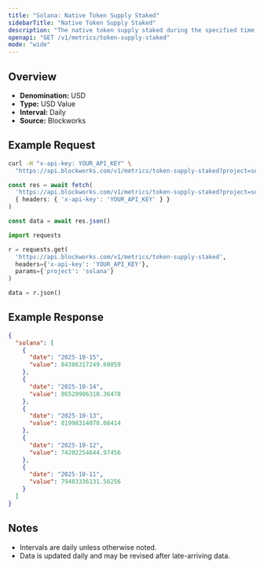 ```yaml
---
title: "Solana: Native Token Supply Staked"
sidebarTitle: "Native Token Supply Staked"
description: "The native token supply staked during the specified time period for given blockchain."
openapi: "GET /v1/metrics/token-supply-staked"
mode: "wide"
---
```


## Overview

- **Denomination:** USD
- **Type:** USD Value
- **Interval:** Daily
- **Source:** Blockworks

## Example Request

<CodeGroup>

```bash cURL
curl -H "x-api-key: YOUR_API_KEY" \
  "https://api.blockworks.com/v1/metrics/token-supply-staked?project=solana"
```

```typescript TypeScript
const res = await fetch(
  'https://api.blockworks.com/v1/metrics/token-supply-staked?project=solana',
  { headers: { 'x-api-key': 'YOUR_API_KEY' } }
)

const data = await res.json()
```

```python Python
import requests

r = requests.get(
  'https://api.blockworks.com/v1/metrics/token-supply-staked',
  headers={'x-api-key': 'YOUR_API_KEY'},
  params={'project': 'solana'}
)

data = r.json()
```

</CodeGroup>

## Example Response

```json
{
  "solana": [
    {
      "date": "2025-10-15",
      "value": 84386317249.60059
    },
    {
      "date": "2025-10-14",
      "value": 86529906310.36478
    },
    {
      "date": "2025-10-13",
      "value": 81998314070.08414
    },
    {
      "date": "2025-10-12",
      "value": 74202254644.97456
    },
    {
      "date": "2025-10-11",
      "value": 79483336131.56256
    }
  ]
}
```

## Notes
- Intervals are daily unless otherwise noted.
- Data is updated daily and may be revised after late-arriving data.